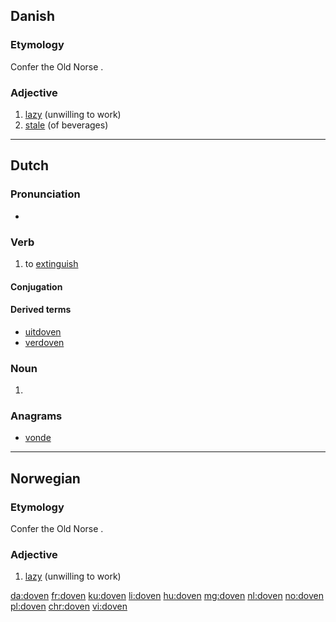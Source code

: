 ==Danish==

===Etymology===
Confer the Old Norse {{term|dofinn||dead|lang=non}}.

===Adjective===
{{head|da|adjective|neuter|dovent|plural and definite|dovne|[[Appendix:Glossary#comparative|comparative]]|dovnere|[[Appendix:Glossary#superlative|superlative]]|dovnest}}

# [[lazy]] (unwilling to work)
# [[stale]] (of beverages)

----

==Dutch==

===Pronunciation===
* {{audio|Nl-doven.ogg|Audio|lang=nl}}

===Verb===
{{nl-verb|doofde|gedoofd}}

# to [[extinguish]]

====Conjugation====
{{nl-conj-wk|doof|dove}}

====Derived terms====
* [[uitdoven]]
* [[verdoven]]

===Noun===
{{head|nl|noun plural form}}

# {{nl-noun form of|pl|dove}}

===Anagrams===
* [[vonde#Dutch|vonde]]

----

==Norwegian==

===Etymology===
Confer the Old Norse {{term|dofinn||dead|lang=non}}.

===Adjective===
{{head|no|adjective|neuter|dovent|plural and definite|dovne|[[Appendix:Glossary#comparative|comparative]]|dovnere|[[Appendix:Glossary#superlative|superlative]]|dovnest}}

# [[lazy]] (unwilling to work)

[[da:doven]]
[[fr:doven]]
[[ku:doven]]
[[li:doven]]
[[hu:doven]]
[[mg:doven]]
[[nl:doven]]
[[no:doven]]
[[pl:doven]]
[[chr:doven]]
[[vi:doven]]